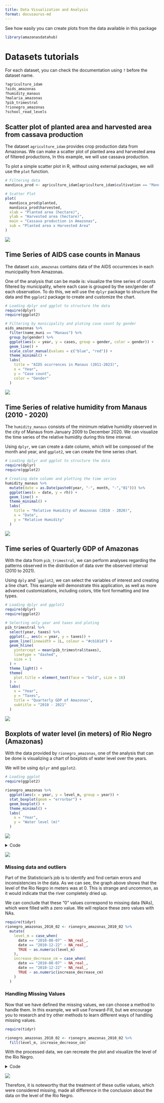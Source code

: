 ```yaml
---
title: Data Visualization and Analysis
format: docusaurus-md
---
```





See how easily you can create plots from the data available in this
package

```r
library(amazonasdatahub)
```

# Datasets tutorials

For each dataset, you can check the documentation using `?` before the
dataset name.

```r
?agriculture_idam
?aids_amazonas
?humidity_manaus
?malaria_amazonas
?pib_trimestral
?rionegro_amazonas
?school_read_levels
```

## Scatter plot of planted area and harvested area from cassava production

The dataset `agriculture_idam` provides crop production data from
Amazonas. We can make a scatter plot of planted area and harvested area
of filtered productions, In this example, we will use cassava
production.

To plot a simple scatter plot in R, without using external packages, we
will use the `plot` function.

```r
# Filtering data
mandioca_prod <- agriculture_idam[agriculture_idam$cultivation == "Mandioca", ]

# Scatter Plot
plot(
  mandioca_prod$planted,
  mandioca_prod$harvested,
  xlab = "Planted area (hectare)",
  ylab = "Harvested area (hectare)",
  main = "Cassava production in Amazonas",
  sub = "Planted area x Harvested Area"
)
```

![](visualizando-dados.markdown_strict_files/figure-markdown_strict/unnamed-chunk-3-1.png)

## Time Series of AIDS case counts in Manaus

The dataset `aids_amazonas` contains data of the AIDS occurrences in
each municipality from Amazonas.

One of the analysis that can be made is: visualize the time series of
counts filtered by municipality, where each case is grouped by the
sex/gender of each observation. To do this, we will use the `dplyr`
package to structure the data and the `ggplot2` package to create and
customize the chart.

```r
# Loading dplyr and ggplot to structure the data
require(dplyr)
require(ggplot2)

# Filtering by municipality and ploting case count by gender
aids_amazonas %>%
  filter(name_muni == "Manaus") %>%
  group_by(gender) %>%
  ggplot(aes(x = year, y = cases, group = gender, color = gender)) +
  geom_line() +
  scale_color_manual(values = c("blue", "red")) +
  theme_minimal() +
  labs(
    title = "AIDS ocurrences in Manaus (2011-2023)",
    x = "Year",
    y = "Case count",
    color = "Gender"
  )
```

![](visualizando-dados.markdown_strict_files/figure-markdown_strict/unnamed-chunk-4-1.png)

## Time Series of relative humidity from Manaus (2010 - 2020)

The `humidity_manaus` consists of the minimum relative humidity observed
in the city of Manaus from January 2009 to December 2020. We can
visualize the time series of the relative humidity during this time
interval.

Using `dplyr`, we can create a date column, which will be composed of
the month and year, and `ggplot2`, we can create the time series chart.

```r
# Loading dplyr and ggplot to structure the data
require(dplyr)
require(ggplot2)

# Creating date column and plotting the time series
humidity_manaus %>%
  mutate(date = as.Date(paste0(year, "-", month, "-","01"))) %>%
  ggplot(aes(x = date, y = rh)) +
  geom_line() +
  theme_minimal() +
  labs(
    title = "Relative Humidity of Amazonas (2010 - 2020)",
    x = "Date",
    y = "Relative Humidity"
  )
```

![](visualizando-dados.markdown_strict_files/figure-markdown_strict/unnamed-chunk-5-1.png)

## Time series of Quarterly GDP of Amazonas

With the data from `pib_trimestral`, we can perform analyses regarding
the patterns observed in the distribution of data over the observed
interval (2010 to 2021).

Using `dply` and \``ggplot2`, we can select the variables of interest
and creating a line chart. This example will demonstrate this
application, as well as more advanced customizations, including colors,
title font formatting and line types.

```r
# Loading dplyr and ggplot2
require(dplyr)
require(ggplot2)

# Selecting only year and taxes and ploting
pib_trimestral %>%
  select(year, taxes) %>%
  ggplot(., aes(x = year, y = taxes)) +
  geom_line(linewidth = 1L, colour = "#cb181d") +
  geom_hline(
    yintercept = mean(pib_trimestral$taxes),
    linetype = "dashed",
    size = 1
  ) +
  theme_light() +
  theme(
    plot.title = element_text(face = "bold", size = 16)
  ) +
  labs(
    x = "Year",
    y = "Taxes",
    title = "Quarterly GDP of Amazonas",
    subtitle = "2010 - 2021"
  )
```

![](visualizando-dados.markdown_strict_files/figure-markdown_strict/unnamed-chunk-6-1.png)

## Boxplots of water level (in meters) of Rio Negro (Amazonas)

With the data provided by `rionegro_amazonas`, one of the analysis that
can be done is visualizing a chart of boxplots of water level over the
years.

We will be using `dplyr` and `ggplot2`.

```r
# Loading ggplot
require(ggplot2)

rionegro_amazonas %>%
  ggplot(aes(x = year, y = level_m, group = year)) +
  stat_boxplot(geom = "errorbar") +
  geom_boxplot() +
  theme_minimal() +
  labs(
    x = "Year",
    y = "Water level (m)"
  )
```

![](visualizando-dados.markdown_strict_files/figure-markdown_strict/unnamed-chunk-7-1.png)

<details class="code-fold">
<summary>Code</summary>

```r
require(dplyr)
require(ggplot2)

# Filtering dates for the second half of 2010
rionegro_amazonas_2010_02 <- rionegro_amazonas %>%
  filter(date >= "2010-06-01" & date <= "2010-12-31")

# Graphical Visualization
rionegro_amazonas_2010_02 %>%
  ggplot(., aes(x = date, y = level_m)) +
  geom_line(size = 1L, colour = "#006994") +
  geom_hline(
        aes(
            yintercept = mean(rionegro_amazonas_2010_02$level_m),
            color = "Mean"
        ),
        linetype = "dashed",
        size = 1
  ) +
  geom_hline(
        aes(
            yintercept = min(rionegro_amazonas_2010_02$level_m),
            color = "Min"
        ),
        linetype = "dotted",
        size = 1
  ) +
  geom_hline(
        aes(
            yintercept = max(rionegro_amazonas_2010_02$level_m),
            color = "Max"
        ),
        linetype = "dotted",
        size = 1
  ) +
  scale_color_manual(
        name = "Statistics",
        values = c(
                   "Mean" = "orange",
                   "Min" = "red",
                   "Max" = "green"
                  )) +
  scale_x_date(
        date_breaks = "1 month"
  ) +
  theme_light() +
  theme(
        plot.title = element_text(face = "bold", size = 16)
  ) +
  labs(
       x = "Year",
       y = "Water level (m)",
       title = "Rio Negro: water level (second half of 2010)"
  )
```

</details>

![](visualizando-dados.markdown_strict_files/figure-markdown_strict/unnamed-chunk-8-1.png)

### Missing data and outliers

Part of the Statistician’s job is to identify and find certain errors
and inconsistencies in the data. As we can see, the graph above shows
that the level of the Rio Negro in meters was at 0. This is strange and
uncommon, as it would indicate that the river completely dried up.

We can conclude that these “0” values correspond to missing data (NAs),
which were filled with a zero value. We will replace these zero values
with NAs.

```r
require(tidyr)
rionegro_amazonas_2010_02 <- rionegro_amazonas_2010_02 %>%
  mutate(
    level_m = case_when(
      date == "2010-08-07" ~ NA_real_,
      date == "2010-12-22" ~ NA_real_,
      TRUE ~ as.numeric(level_m)
    ),
    increase_decrease_cm = case_when(
      date == "2010-08-07" ~ NA_real_,
      date == "2010-12-22" ~ NA_real_,
      TRUE ~ as.numeric(increase_decrease_cm)
    )
  )
```

### Handling Missing Values

Now that we have defined the missing values, we can choose a method to
handle them. In this example, we will use Forward-Fill, but we encourage
you to research and try other methods to learn different ways of
handling missing values.

```r
require(tidyr)

rionegro_amazonas_2010_02 <- rionegro_amazonas_2010_02 %>%
  fill(level_m, increase_decrease_cm)
```

With the processed data, we can recreate the plot and visualize the
level of the Rio Negro.

<details class="code-fold">
<summary>Code</summary>

```r
require(dplyr)
require(ggplot2)

# Graphical Visualization
rionegro_amazonas_2010_02 %>%
  ggplot(., aes(x = date, y = level_m)) +
  geom_line(size = 1L, colour = "#006994") +
  geom_hline(
        aes(
            yintercept = mean(rionegro_amazonas_2010_02$level_m),
            color = "Mean"
        ),
        linetype = "dashed",
        size = 1
  ) +
  geom_hline(
        aes(
            yintercept = min(rionegro_amazonas_2010_02$level_m),
            color = "Min"
        ),
        linetype = "dotted",
        size = 1
  ) +
  geom_hline(
        aes(
            yintercept = max(rionegro_amazonas_2010_02$level_m),
            color = "Max"
        ),
        linetype = "dotted",
        size = 1
  ) +
  scale_color_manual(
        name = "Statistics",
        values = c(
                   "Mean" = "orange",
                   "Min" = "red",
                   "Max" = "green"
                  )) +
  scale_x_date(
        date_breaks = "1 month"
  ) +
  theme_light() +
  theme(
        plot.title = element_text(face = "bold", size = 16)
  ) +
  labs(
       x = "Year",
       y = "Water level (m)",
       title = "Level of the Rio Negro (processed) in the second half of 2010."
  )
```

</details>

![](visualizando-dados.markdown_strict_files/figure-markdown_strict/unnamed-chunk-11-1.png)

Therefore, it is noteworthy that the treatment of these outlie values,
which were considered missing, made all difference in the conclusion
about the data on the level of the Rio Negro.
